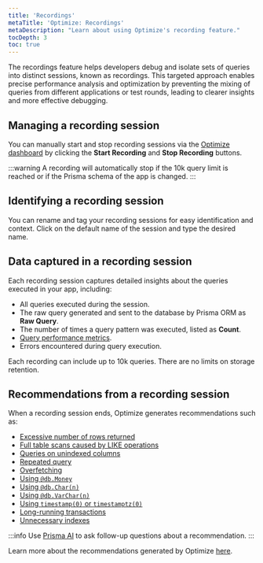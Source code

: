```yaml
---
title: 'Recordings'
metaTitle: 'Optimize: Recordings'
metaDescription: "Learn about using Optimize's recording feature."
tocDepth: 3
toc: true
---
```


The recordings feature helps developers debug and isolate sets of queries into distinct sessions, known as recordings. This targeted approach enables precise performance analysis and optimization by preventing the mixing of queries from different applications or test rounds, leading to clearer insights and more effective debugging.

## Managing a recording session

You can manually start and stop recording sessions via the [Optimize dashboard](https://console.prisma.io/optimize) by clicking the **Start Recording** and **Stop Recording** buttons.

:::warning
A recording will automatically stop if the 10k query limit is reached or if the Prisma schema of the app is changed.
:::

## Identifying a recording session

You can rename and tag your recording sessions for easy identification and context. Click on the default name of the session and type the desired name.

## Data captured in a recording session

Each recording session captures detailed insights about the queries executed in your app, including:

- All queries executed during the session.
- The raw query generated and sent to the database by Prisma ORM as **Raw Query**.
- The number of times a query pattern was executed, listed as **Count**.
- [Query performance metrics](/optimize/performance-metrics).
- Errors encountered during query execution.

Each recording can include up to 10k queries. There are no limits on storage retention.

## Recommendations from a recording session

When a recording session ends, Optimize generates recommendations such as:

- [Excessive number of rows returned](/optimize/recommendations/excessive-number-of-rows-returned)
- [Full table scans caused by LIKE operations](/optimize/recommendations/full-table-scans-caused-by-like-operations)
- [Queries on unindexed columns](/optimize/recommendations/queries-on-unindexed-columns)
- [Repeated query](/optimize/recommendations/repeated-query)
- [Overfetching](/optimize/recommendations/select-returning)
- [Using `@db.Money`](/optimize/recommendations/avoid-db-money)
- [Using `@db.Char(n)`](/optimize/recommendations/avoid-char)
- [Using `@db.VarChar(n)`](/optimize/recommendations/avoid-varchar)
- [Using `timestamp(0)` or `timestamptz(0)`](/optimize/recommendations/avoid-timestamp-timestampz-0)
- [Long-running transactions](/optimize/recommendations/long-running-transactions)
- [Unnecessary indexes](/optimize/recommendations/unnecessary-indexes)

:::info
Use [Prisma AI](/optimize/prisma-ai) to ask follow-up questions about a recommendation.
:::

Learn more about the recommendations generated by Optimize [here](/optimize/recommendations).
